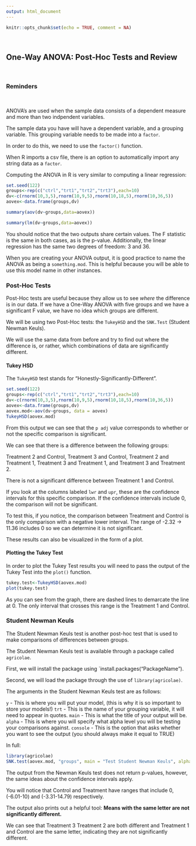 ```yaml
---
output: html_document
---
```


```r
knitr::opts_chunk$set(echo = TRUE, comment = NA)
```
<br>

## One-Way ANOVA: Post-Hoc Tests and Review

<br>

### Reminders

<br>


ANOVA's are used when the sample data consists of a dependent measure and more than two indpendent variables. 

The sample data you have will have a dependent variable, and a grouping variable. This grouping variable needs to be made into a `factor`. 

In order to do this, we need to use the `factor()` function. 

When R imports a csv file, there is an option to automatically import any string data as a `factor`. 

Computing the ANOVA in R is very similar to computing a linear regression:

```r
set.seed(122)
groups<-rep(c("ctrl","trt1","trt2","trt3"),each=10)
dv<-c(rnorm(10,3,5),rnorm(10,9,5),rnorm(10,18,5),rnorm(10,36,5))
aovex<-data.frame(groups,dv)

summary(aov(dv~groups,data=aovex))

summary(lm(dv~groups,data=aovex))
```
You should notice that the two outputs share certain values. The F statistic is the same in both cases, as is the p-value. Additionally, the linear
regression has the same two degrees of freedom: 3 and 36. 


When you are creating your ANOVA output, it is good practice to name the ANOVA as being a `something.mod`. This is helpful because you will 
be able to use this model name in other instances. 

### Post-Hoc Tests

Post-Hoc tests are useful because they allow us to see *where* the difference is in our data. If we have a One-Way ANOVA with
five groups and we have a significant F value, we have no idea which groups are different. 

We will be using two Post-Hoc tests: the `TukeyHSD` and the `SNK.Test` (Student Newman Keuls). 

We will use the same data from before and try to find out where the difference is, or rather, which combinations of data are significantly different. 

#### Tukey HSD

The `TukeyHSD` test stands for "Honestly-Significantly-Different". 

```r
set.seed(122)
groups<-rep(c("ctrl","trt1","trt2","trt3"),each=10)
dv<-c(rnorm(10,3,5),rnorm(10,9,5),rnorm(10,18,5),rnorm(10,36,5))
aovex<-data.frame(groups,dv)
aovex.mod<-aov(dv~groups, data = aovex)
TukeyHSD(aovex.mod)
```

From this output we can see that the `p adj` value corresponds to whether or not the specific comparison is significant. 

We can see that there is a difference between the following groups: 

Treatment 2 and Control, Treatment 3 and Control, Treatment 2 and Treatment 1, Treatment 3 and Treatment 1, and Treatment 3 and Treatment 2. 

There is not a significant difference between Treatment 1 and Control. 

If you look at the columns labeled `lwr` and `upr`, these are the confidence intervals for this specific comparison. If the confidence intervals include 0, the comparison will not be significant. 

To test this, if you notice, the comparison between Treatment and Control is the only comparison with a negative lower interval. The range of -2.32 -> 11.36 includes 0 so we can determine it is not significant. 

These results can also be visualized in the form of a plot. 

#### Plotting the Tukey Test

In order to plot the Tukey Test results you will need to pass the output of the Tukey Test into the `plot()` function. 

```r
tukey.test<-TukeyHSD(aovex.mod)
plot(tukey.test)
```
As you can see from the graph, there are dashed lines to demarcate the line at 0. The only interval that crosses this range is the Treatment 1 and Control.



### Student Newman Keuls

The Student Newman Keuls test is another post-hoc test that is used to make comparisons of differences between groups. 

The Student Newman Keuls test is available through a package called `agricolae`. 

First, we will install the package using `install.packages("PackageName").

Second, we will load the package through the use of `library(agricolae)`.

The arguments in the Student Newman Keuls test are as follows:

`y` - This is where you will put your model, (this is why it is so important to store your models!)
`trt` - This is the name of your grouping variable, it will need to appear in quotes. 
`main` - This is what the title of your output will be. 
`alpha` - This is where you will specify what alpha level you will be testing your comparisons against. 
`console` - This is the option that asks whether you want to see the output (you should always make it equal to TRUE)

In full:

```r
library(agricolae)
SNK.test(aovex.mod, "groups", main = "Test Student Newman Keuls", alpha = .05, console = TRUE)
```

The output from the Newman Keuls test does not return p-values, however, the same ideas about the confidence intervals apply. 

You will notice that Control and Treatment have ranges that include 0, (-6.01-10) and (-3.31-14.79) respectively. 

The output also prints out a helpful tool: **Means with the same letter are not significantly different.**

We can see that Treatment 3 Treatment 2 are both different and Treatment 1 and Control are the same letter, indicating they are not significantly different. 






